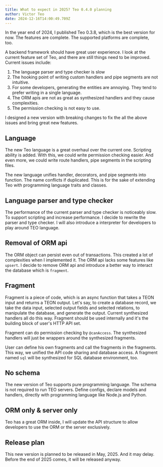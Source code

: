 ```yaml
---
title: What to expect in 2025? Teo 0.4.0 planning
author: Victor Teo
date: 2024-12-16T14:00:49.709Z
---
```


In the year end of 2024, I published Teo 0.3.8, which is the best version for 
now. The features are complete. The supported platforms are complete, too.

A backend framework should have great user experience. I look at the current 
feature set of Teo, and there are still things need to be improved. Current 
issues include:
1. The language parser and type checker is slow
2. The hooking point of writing custom handlers and pipe segments are not 
intuitive.
3. For some developers, generating the entities are annoying. They tend to 
prefer writing in a single language.
4. The ORM apis are not as great as synthesized handlers and they cause
complexities.
5. The permission checking is not easy to use.

I designed a new version with breaking changes to fix the all the above issues
and bring great new features.

## Language

The new Teo language is a great overhaul over the current one. Scripting 
ability is added. With this, we could write permission checking easier. And
even more, we could write route handlers, pipe segments in the scripting files.

The new language unifies handler, decorators, and pipe segments into function.
The name conflicts if duplicated. This is for the sake of extending Teo with
programming language traits and classes.

## Language parser and type checker

The performance of the current parser and type checker is noticeably slow. To
support scripting and increase performance. I decide to rewrite the parser and
type checker. I will also introduce a interpreter for developers to play 
around TEO language.

## Removal of ORM api

The ORM object can persist even out of transactions. This created a lot of 
complexities when I implemented it. The ORM api lacks some features like
`upsert`. I decide to remove ORM api and introduce a better way to interact
the database which is `fragment`.

## Fragment

Fragment is a piece of code, which is an async function that takes a TEON input 
and returns a TEON output. Let's say, to create a database record, we take the
data input, selected output fields and selected relations, to manipulate the
database, and generate the output. Current synthesized handlers all do this
way. Fragment should be used internally and it's the building block of user's 
HTTP API set.

Fragment can do permission checking by `@canAccess`. The synthesized handlers
will just be wrappers around the synthesized fragments.

User can define his own fragments and call the fragments in the fragments. This
way, we unified the API code sharing and database access. A fragment named
`sql` will be synthesized for SQL database environment, too.

## No schema

The new version of Teo supports pure programming language. The schema is not 
required to run TEO servers. Define configs, declare models and handlers, 
directly with programming language like Node.js and Python.

## ORM only & server only

Teo has a great ORM inside, I will update the API structure to allow developers
to use the ORM or the server exclusively.

## Release plan

This new version is planned to be released in May, 2025. And it may delay.
Before the end of 2025 comes, it will be released anyway.